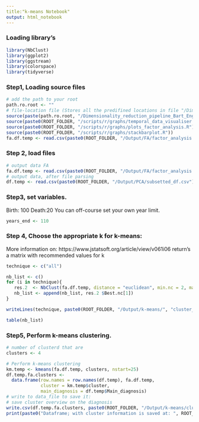 ```yaml
---
title:"k-means Notebook"
output: html_notebook
---
```


### Loading library's
```r
library(NbClust)
library(ggplot2)
library(ggstream)
library(colorspace)
library(tidyverse)
```

### Step1, Loading source files
```r
# add the path to your root
path.ro.root <- ""
# file-location file (Stores all the predifined locations in file "/Dimensionality_reduction_pipeline_Bart_Engels_2023/scripts/r/file_names.R.R")
source(paste(path.ro.root, "/Dimensionality_reduction_pipeline_Bart_Engels_2023/scripts/r/file_names.R.R", sep = ""))
source(paste0(ROOT_FOLDER, "/scripts/r/graphs/temporal_data_visualiser.R"))
source(paste0(ROOT_FOLDER, "/scripts/r/graphs/plots_factor_analysis.R"))
source(paste0(ROOT_FOLDER, "/scripts/r/graphs/stackbarplot.R"))
fa.df.temp <- read.csv(paste0(ROOT_FOLDER, "/Output/FA/factor_analysis.csv"))
```

### Step 2, load files

```r
# output data FA
fa.df.temp <- read.csv(paste0(ROOT_FOLDER, "/Output/FA/factor_analysis.csv"))
# output data, after file parsing
df.temp <- read.csv(paste0(ROOT_FOLDER, "/Output/PCA/subsetted_df.csv"), row.names = 1)
```

### Step3, set variables.
Birth: 100
Death:20
You can off-course set your own year limit.
```r
years_end <- 110
```
### Step 4, Choose the appropriate k for k-means:
More information on: https://www.jstatsoft.org/article/view/v061i06
return's a matrix with recommended values for k
```r

technique <- c("all")

nb_list <- c()
for (i in technique){
   res.2  <- NbClust(fa.df.temp, distance = "euclidean", min.nc = 2, max.nc = 15, method = "ward.D2", index = i )
   nb_list <- append(nb_list, res.2 $Best.nc[1])
}

writeLines(technique, paste0(ROOT_FOLDER, "/Output/k-means/", "cluster_method.txt"))

table(nb_list)
```

### Step5, Perform k-means clustering.

```r
# number of clusterd that are
clusters <- 4

# Perform k-means clustering
km.temp <- kmeans(fa.df.temp, clusters, nstart=25)
df.temp.fa.clusters <-
  data.frame(row.names = row.names(df.temp), fa.df.temp,
             cluster = km.temp$cluster,
             main_diagnosis = df.temp$Main_diagnosis)
# write to data_file to save it:
# save cluster overview on the diagnosis
write.csv(df.temp.fa.clusters, paste0(ROOT_FOLDER, "/Output/k-means/cluster_information.csv"), row.names=T)
print(paste0("Dataframe; with cluster information is saved at: ", ROOT_FOLDER, "/Output/k-means/cluster_information.csv"))
```
